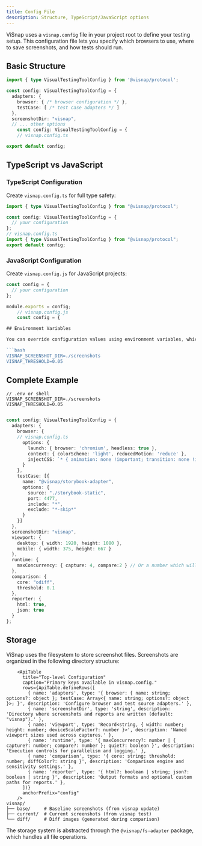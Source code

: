 ```yaml
---
title: Config File
description: Structure, TypeScript/JavaScript options
---
```


ViSnap uses a `visnap.config` file in your project root to define your testing setup. This configuration file lets you specify which browsers to use, where to save screenshots, and how tests should run.

## Basic Structure

```typescript
import { type VisualTestingToolConfig } from '@visnap/protocol';

const config: VisualTestingToolConfig = {
  adapters: {
    browser: { /* browser configuration */ },
    testCase: [ /* test case adapters */ ]
  },
  screenshotDir: "visnap",
  // ... other options
    const config: VisualTestingToolConfig = {
    // visnap.config.ts

export default config;
```

## TypeScript vs JavaScript

### TypeScript Configuration

Create `visnap.config.ts` for full type safety:

```typescript
import { type VisualTestingToolConfig } from "@visnap/protocol";

const config: VisualTestingToolConfig = {
  // your configuration
};
// visnap.config.ts
import { type VisualTestingToolConfig } from "@visnap/protocol";
export default config;
```

### JavaScript Configuration

Create `visnap.config.js` for JavaScript projects:

````javascript
const config = {
  // your configuration
};

module.exports = config;
    // visnap.config.js
    const config = {

## Environment Variables

You can override configuration values using environment variables, which is helpful for different environments or CI/CD setups:

```bash
VISNAP_SCREENSHOT_DIR=./screenshots
VISNAP_THRESHOLD=0.05
````

## Complete Example

    // .env or shell
    VISNAP_SCREENSHOT_DIR=./screenshots
    VISNAP_THRESHOLD=0.05

```typescript

const config: VisualTestingToolConfig = {
  adapters: {
    browser: {
    // visnap.config.ts
      options: {
        launch: { browser: 'chromium', headless: true },
        context: { colorScheme: 'light', reducedMotion: 'reduce' },
        injectCSS: `* { animation: none !important; transition: none !important; }`
      }
    },
    testCase: [{
      name: "@visnap/storybook-adapter",
      options: {
        source: "./storybook-static",
        port: 4477,
        include: "*",
        exclude: "*-skip*"
      }
    }]
  },
  screenshotDir: "visnap",
  viewport: {
    desktop: { width: 1920, height: 1080 },
    mobile: { width: 375, height: 667 }
  },
  runtime: {
    maxConcurrency: { capture: 4, compare:2 } // Or a number which will be applied to both
  },
  comparison: {
    core: "odiff",
    threshold: 0.1
  },
  reporter: {
    html: true,
    json: true
  }
};

```

## Storage

ViSnap uses the filesystem to store screenshot files. Screenshots are organized in the following directory structure:

```
    <ApiTable
      title="Top-level Configuration"
      caption="Primary keys available in visnap.config."
      rows={ApiTable.defineRows([
        { name: 'adapters', type: '{ browser: { name: string; options?: object }; testCase: Array<{ name: string; options?: object }>; }', description: 'Configure browser and test source adapters.' },
        { name: 'screenshotDir', type: 'string', description: 'Directory where screenshots and reports are written (default: "visnap").' },
        { name: 'viewport', type: 'Record<string, { width: number; height: number; deviceScaleFactor?: number }>', description: 'Named viewport sizes used across captures.' },
        { name: 'runtime', type: '{ maxConcurrency?: number | { capture?: number; compare?: number }; quiet?: boolean }', description: 'Execution controls for parallelism and logging.' },
        { name: 'comparison', type: '{ core: string; threshold: number; diffColor?: string }', description: 'Comparison engine and sensitivity settings.' },
        { name: 'reporter', type: '{ html?: boolean | string; json?: boolean | string }', description: 'Output formats and optional custom paths for reports.' },
      ])}
      anchorPrefix="config"
    />
visnap/
├── base/     # Baseline screenshots (from visnap update)
├── current/  # Current screenshots (from visnap test)
└── diff/     # Diff images (generated during comparison)
```

The storage system is abstracted through the `@visnap/fs-adapter` package, which handles all file operations.
